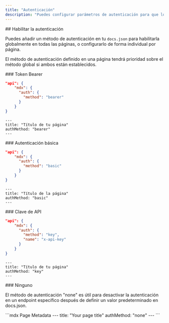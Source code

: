 ```yaml
---
title: "Autenticación"
description: "Puedes configurar parámetros de autenticación para que los usuarios usen sus claves de API reales."
---
```


<div id="enabling-authentication">
  ## Habilitar la autenticación
</div>

Puedes añadir un método de autenticación en tu `docs.json` para habilitarla globalmente en todas las páginas, o configurarlo de forma individual por página.

El método de autenticación definido en una página tendrá prioridad sobre el método global si ambos están establecidos.

<div id="bearer-token">
  ### Token Bearer
</div>

<CodeGroup>

```json docs.json
"api": {
    "mdx": {
      "auth": {
        "method": "bearer"
      }
    }
}
```

```mdx Page Metadata
---
title: "Título de tu página"
authMethod: "bearer"
---
```

</CodeGroup>

<div id="basic-authentication">
  ### Autenticación básica
</div>

<CodeGroup>

```json docs.json
"api": {
    "mdx": {
      "auth": {
        "method": "basic"
      }
    }
}
```

```mdx Page Metadata
---
title: "Título de la página"
authMethod: "basic"
---
```

</CodeGroup>

<div id="api-key">
  ### Clave de API
</div>

<CodeGroup>

```json docs.json
"api": {
    "mdx": {
      "auth": {
        "method": "key",
        "name": "x-api-key"
      }
    }
}
```

```mdx Metadatos de la página
---
title: "Título de tu página"
authMethod: "key"
---
```

</CodeGroup>

<div id="none">
  ### Ninguno
</div>

El método de autenticación "none" es útil para desactivar la autenticación en un endpoint específico después de definir un valor predeterminado en docs.json.

<CodeGroup>
```mdx Page Metadata
---
title: "Your page title"
authMethod: "none"
---
```
</CodeGroup>